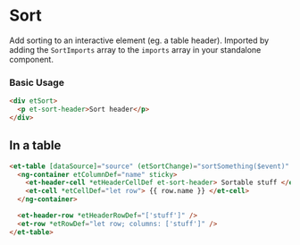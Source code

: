 # Sort

Add sorting to an interactive element (eg. a table header).
Imported by adding the `SortImports` array to the `imports` array in your standalone component.

### Basic Usage

```html
<div etSort>
  <p et-sort-header>Sort header</p>
</div>
```

## In a table

```html
<et-table [dataSource]="source" (etSortChange)="sortSomething($event)" etSort>
  <ng-container etColumnDef="name" sticky>
    <et-header-cell *etHeaderCellDef et-sort-header> Sortable stuff </et-header-cell>
    <et-cell *etCellDef="let row"> {{ row.name }} </et-cell>
  </ng-container>

  <et-header-row *etHeaderRowDef="['stuff']" />
  <et-row *etRowDef="let row; columns: ['stuff']" />
</et-table>
```
